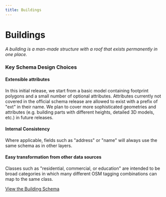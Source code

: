 ```yaml
---
title: Buildings
---
```


# Buildings

_A building is a man-made structure with a roof that exists permanently in one place._

### Key Schema Design Choices

#### Extensible attributes
In this initial release, we start from a basic model containing footprint polygons and a small number of optional attributes. Attributes currently not covered in the official schema release are allowed to exist with a prefix of "ext" in their name. We plan to cover more sophisticated geometries and attributes (e.g. building parts with different heights, detailed 3D models, etc.) in future releases.

#### Internal Consistency
Where applicable, fields such as "address" or "name" will always use the same schema as in other layers.

#### Easy transformation from other data sources
Classes such as "residential, commercial, or education" are intended to be broad categories in which many different OSM tagging combinations can map to the same class.

[View the Building Schema](../../schema-reference/buildings/building)
